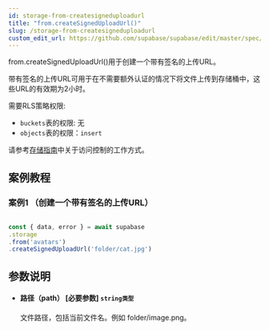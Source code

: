 ```yaml
---
id: storage-from-createsigneduploadurl 
title: "from.createSignedUploadUrl()"
slug: /storage-from-createsigneduploadurl
custom_edit_url: https://github.com/supabase/supabase/edit/master/spec/supabase_js_v2.yml
---
```


from.createSignedUploadUrl()用于创建一个带有签名的上传URL。

带有签名的上传URL可用于在不需要额外认证的情况下将文件上传到存储桶中，这些URL的有效期为2小时。


需要RLS策略权限:
  - `buckets`表的权限: 无
  - `objects`表的权限：`insert`

请参考[存储指南](/docs/guides/storage#access-control)中关于访问控制的工作方式。


## 案例教程

### 案例1 （创建一个带有签名的上传URL）

<Tabs scrollable size="small" type="underlined" defaultActiveId="demo2">

<TabPanel id="demo2" label="使用方法">

  ```ts
                                                                                   
const { data, error } = await supabase
  .storage
  .from('avatars')
  .createSignedUploadUrl('folder/cat.jpg')
  ```

</TabPanel>
</Tabs>










## 参数说明

<ul className="method-list-group">
  
<li className="method-list-item">
  <h4 className="method-list-item-label">
    <span className="method-list-item-label-name">
      路径（path）
    </span>
    <span className="method-list-item-label-badge required">
      [必要参数]
    </span>
    <span className="method-list-item-validation">
      <code>string类型</code>
    </span>
  </h4>
  <div class="method-list-item-description">

文件路径，包括当前文件名。例如 folder/image.png。

  </div>
  
</li>
</ul>
